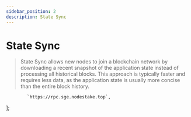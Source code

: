 ```yaml
---
sidebar_position: 2
description: State Sync
---
```


# State Sync

> State Sync allows new nodes to join a blockchain network by downloading a recent snapshot of the application state instead of processing all historical blocks. This approach is typically faster and requires less data, as the application state is usually more concise than the entire block history.



            `https://rpc.sge.nodestake.top`,
];



<SelectPaste endpoints={endpoints} codeTemplate={stateSync} home={home} binary={binary} tip="Click on any RPC to paste it into the code block." />